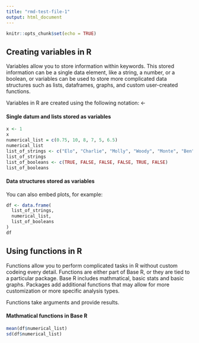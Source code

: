 ```yaml
---
title: "rmd-test-file-1"
output: html_document
---
```


```r
knitr::opts_chunk$set(echo = TRUE)
```

## Creating variables in R

Variables allow you to store information within keywords. This stored information can be a single data element, like a string, a number, or a boolean, or variables can be used to store more complicated data structures such as lists, dataframes, graphs, and custom user-created functions. 

Variables in R are created using the following notation: <-

#### Single datum and lists stored as variables
```r
x <- 1
x
numerical_list = c(0.75, 10, 8, 7, 5, 6.5)
numerical_list
list_of_strings <- c("Elo", "Charlie", "Molly", "Woody", "Monte", "Ben")
list_of_strings
list_of_booleans <- c(TRUE, FALSE, FALSE, FALSE, TRUE, FALSE)
list_of_booleans
```

#### Data structures stored as variables

You can also embed plots, for example:

```r
df <- data.frame(
  list_of_strings,
  numerical_list,
  list_of_booleans
)
df
```

## Using functions in R

Functions allow you to perform complicated tasks in R without custom codeing every detail. Functions are either part of Base R, or they are tied to a particular package. Base R includes mathmatical, basic stats and basic graphs. Packages add additional functions that may allow for more customization or more specific analysis types.   

Functions take arguments and provide results.

#### Mathmatical functions in Base R
```r
mean(df$numerical_list)
sd(df$numerical_list)
```

